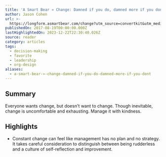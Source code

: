 ```yaml
---
title: 'A Smart Bear » Change: Damned if you do, damned more if you don''t'
author: Jason Cohen
url: >-
  https://longform.asmartbear.com/change?utm_source=convertkit&utm_medium=email&utm_campaign=asmartbear_newsletter
publishedOn: 2017-08-19T00:00:00.000Z
lastHighlightedOn: 2023-12-22T22:30:40.026Z
source: reader
category: articles
tags:
  - decision-making
  - favorite
  - leadership
  - org-design
aliases:
  - a-smart-bear-»-change-damned-if-you-do-damned-more-if-you-dont
---
```

## Summary

Everyone wants change, but doesn't want to change. Though inevitable, change is uncomfortable and exhausting. Manage it with kindness.

## Highlights
- Constant change can feel like management has no plan and no strategy. It takes careful consideration to distinguish between being rudderless and a culture of self-reflection and improvement.
